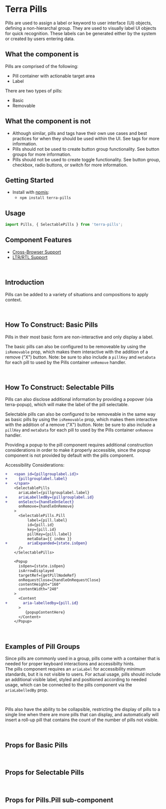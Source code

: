 


<Badge />

# Terra Pills

Pills are used to assign a label or keyword to user interface (UI) objects, defining a non-hierarchal group. They are used to visually label UI objects for quick recognition. These labels can be generated either by the system or created by users entering data.

## What the component is

Pills are comprised of the following:
* Pill container with actionable target area
* Label

There are two types of pills:
* Basic
* Removable

## What the component is not

* Although similar, pills and tags have their own use cases and best practices for when they should be used within the UI. See tags for more information.
* Pills should not be used to create button group functionality. See button groups for more information.
* Pills should not be used to create toggle functionality. See button group, checkbox, radio buttons, or switch for more information.

## Getting Started

- Install with [npmjs](https://www.npmjs.com):
  - `npm install terra-pills`

## Usage

```jsx
import Pills, { SelectablePills } from 'terra-pills';
```

## Component Features

* [Cross-Browser Support](https://engineering.cerner.com/terra-ui/contributing/terra-ui/component-standards#cross-browser-support)
* [LTR/RTL Support](https://engineering.cerner.com/terra-ui/contributing/terra-ui/component-standards#ltr--rtl-support)

<Spacer marginTop="large+4" marginBottom="large+4" aria-hidden="true">&nbsp;</Spacer>

## Introduction
Pills can be added to a variety of situations and compositions to apply context.
<IntroductionToPillsExample title="Introduction to Pills: Sample Article" />

<Spacer marginTop="large+2" marginBottom="large+2" aria-hidden="true">&nbsp;</Spacer>

## How To Construct: Basic Pills
Pills in their most basic form are non-interactive and only display a label. 
<BasicPillExample title="Basic Pill" />

The basic pills can also be configured to be removeable by using the `isRemovable` prop, which makes them interactive with the addition 
of a remove ("X") button. Note: be sure to also include a `pillKey` and `metaData` for each pill to used by the Pills container `onRemove` 
handler.
<BasicRemovablePillExample title="Removable Pill" />

<Spacer marginBottom="large+2" aria-hidden="true">&nbsp;</Spacer>

## How To Construct: Selectable Pills
Pills can also disclose additional information by providing a popover (via terra-popup), which will make the label of the pill selectable.
<DisclosurePillExample title="Basic Pill with a Popup" />

Selectable pills can also be configured to be removeable in the same way as basic pills by using the `isRemovable` prop, which makes them 
interactive with the addition of a remove ("X") button. Note: be sure to also include a `pillKey` and `metaData` for each pill to used by 
the Pills container `onRemove` handler.

<DisclosureRemovablePillExample title="Removable Pill with a Popup" />

Providing a popup to the pill component requires additional construction considerations in order to make it properly accessible, since the
popup component is not provided by default with the pills component.

<Notice variant="important" ariaLevel="3">
  Accessibility Considerations:

  ```diff
  +   <span id={pillgrouplabel.id}>
  +     {pillgrouplabel.label}
  +   </span>
      <SelectablePills
        ariaLabel={pillgrouplabel.label}
  +     ariaLabelledBy={pillgrouplabel.id}
  +     onSelect={handleOnSelect}
        onRemove={handleOnRemove}
      >
        <SelectablePills.Pill
            label={pill.label}
            id={pill.id}
            key={pill.id}
            pillKey={pill.label}
            metaData={{ index }}
  +         ariaExpanded={state.isOpen}
        />
      </SelectablePills>
  ```

  ```diff
      <Popup
        isOpen={state.isOpen}
        isArrowDisplayed
        targetRef={getPillNodeRef}
        onRequestClose={handleOnRequestClose}
        contentHeight="160"
        contentWidth="240"
      >
        <Content 
  +       aria-labelledby={pill.id}
        >
           {popupContentHere}
        </Content>
      </Popup>
  ```

</Notice>

<Spacer marginTop="large+4" marginBottom="large+4" aria-hidden="true">&nbsp;</Spacer>

## Examples of Pill Groups
Since pills are commonly used in a group, pills come with a container that is needed for proper keyboard interactions and accessibilty hints.  
The pills component requires an `ariaLabel` for accessibility minimum standards, but it is not visible to users. For actual usage, 
pills should include an additional visible label, styled and positioned according to needed usage, which can be connected to the pills
component via the `ariaLabelledBy` prop.
<StandardPillsGroupExample title="Group of Basic Pills with a Visible Label" />

<Spacer marginBottom="large+2" aria-hidden="true">&nbsp;</Spacer>

Pills also have the ability to be collapsible, restricting the display of pills to a single line when there are more pills that can display, 
and automatically will insert a roll-up pill that contains the count of the number of pills not visible.
<CollapsiblePillsGroupExample title="Collapsible Group of Pills: example for Applied Filters" />


<Spacer marginTop="large+4" marginBottom="large+4" aria-hidden="true">&nbsp;</Spacer>

## Props for Basic Pills
<BasicPillsPropsTable />

<Spacer marginBottom="large+2" aria-hidden="true">&nbsp;</Spacer>

## Props for Selectable Pills
<SelectablePillsPropsTable />

<Spacer marginBottom="large+2" aria-hidden="true">&nbsp;</Spacer>

## Props for Pills.Pill sub-component
<ChildPillPropsTable />

